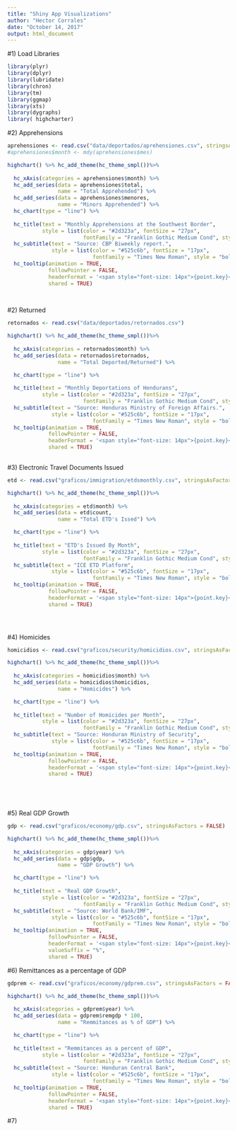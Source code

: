```yaml
---
title: "Shiny App Visualizations"
author: "Hector Corrales"
date: "October 14, 2017"
output: html_document
---
```

#1) Load Libraries
```r
library(plyr)
library(dplyr)
library(lubridate)
library(chron)
library(tm)
library(ggmap)
library(xts)
library(dygraphs)
library( highcharter)
```

#2) Apprehensions

```r

aprehensiones <- read.csv("data/deportados/aprehensiones.csv", stringsAsFactors = FALSE)
#aprehensiones$month <- mdy(aprehensiones$mes)

highchart() %>% hc_add_theme(hc_theme_smpl())%>%
  
  hc_xAxis(categories = aprehensiones$month) %>% 
  hc_add_series(data = aprehensiones$total,
                name = "Total Apprehended") %>%
  hc_add_series(data = aprehensiones$menores,
                name = "Minors Apprehended") %>%
  hc_chart(type = "line") %>% 
  
  hc_title(text = "Monthly Apprehensions at the Southwest Border",
           style = list(color = "#2d323a", fontSize = "27px", 
                        fontFamily = "Franklin Gothic Medium Cond", style = "bold")) %>%
  hc_subtitle(text = "Source: CBP Biweekly report.", 
              style = list(color = "#525c6b", fontSize = "17px", 
                           fontFamily = "Times New Roman", style = "bold")) %>%
  hc_tooltip(animation = TRUE,
             followPointer = FALSE,
             headerFormat = '<span style="font-size: 14px">{point.key}</span><br/>', 
             shared = TRUE)
  
  
```

#2) Returned

```r
retornados <- read.csv("data/deportados/retornados.csv")

highchart() %>% hc_add_theme(hc_theme_smpl())%>%
  
  hc_xAxis(categories = retornados$month) %>% 
  hc_add_series(data = retornados$retornados,
                name = "Total Deported/Returned") %>%

  hc_chart(type = "line") %>% 
  
  hc_title(text = "Monthly Deportations of Hondurans",
           style = list(color = "#2d323a", fontSize = "27px", 
                        fontFamily = "Franklin Gothic Medium Cond", style = "bold")) %>%
  hc_subtitle(text = "Source: Honduras Ministry of Foreign Affairs.", 
              style = list(color = "#525c6b", fontSize = "17px", 
                           fontFamily = "Times New Roman", style = "bold")) %>%
  hc_tooltip(animation = TRUE,
             followPointer = FALSE,
             headerFormat = '<span style="font-size: 14px">{point.key}</span><br/>', 
             shared = TRUE)
  

```

#3) Electronic Travel Documents Issued

```r


etd <- read.csv("graficos/immigration/etdsmonthly.csv", stringsAsFactors = FALSE)

highchart() %>% hc_add_theme(hc_theme_smpl())%>%
  
  hc_xAxis(categories = etd$month) %>% 
  hc_add_series(data = etd$count,
                name = "Total ETD's Issed") %>%

  hc_chart(type = "line") %>% 
  
  hc_title(text = "ETD's Issued By Month",
           style = list(color = "#2d323a", fontSize = "27px", 
                        fontFamily = "Franklin Gothic Medium Cond", style = "bold")) %>%
  hc_subtitle(text = "ICE ETD Platform", 
              style = list(color = "#525c6b", fontSize = "17px", 
                           fontFamily = "Times New Roman", style = "bold")) %>%
  hc_tooltip(animation = TRUE,
             followPointer = FALSE,
             headerFormat = '<span style="font-size: 14px">{point.key}</span><br/>', 
             shared = TRUE)


  
```

#4) Homicides

```r

homicidios <- read.csv("graficos/security/homicidios.csv", stringsAsFactors = FALSE)

highchart() %>% hc_add_theme(hc_theme_smpl())%>%
  
  hc_xAxis(categories = homicidios$month) %>% 
  hc_add_series(data = homicidios$homicidios,
                name = "Homicides") %>%

  hc_chart(type = "line") %>% 
  
  hc_title(text = "Number of Homicides per Month",
           style = list(color = "#2d323a", fontSize = "27px", 
                        fontFamily = "Franklin Gothic Medium Cond", style = "bold")) %>%
  hc_subtitle(text = "Source: Honduran Ministry of Security", 
              style = list(color = "#525c6b", fontSize = "17px", 
                           fontFamily = "Times New Roman", style = "bold")) %>%
  hc_tooltip(animation = TRUE,
             followPointer = FALSE,
             headerFormat = '<span style="font-size: 14px">{point.key}</span><br/>', 
             shared = TRUE)


  
  
```

#5) Real GDP Growth

```r

gdp <- read.csv("graficos/economy/gdp.csv", stringsAsFactors = FALSE)

highchart() %>% hc_add_theme(hc_theme_smpl())%>%
  
  hc_xAxis(categories = gdp$year) %>% 
  hc_add_series(data = gdp$gdp,
                name = "GDP Growth") %>%

  hc_chart(type = "line") %>% 
  
  hc_title(text = "Real GDP Growth",
           style = list(color = "#2d323a", fontSize = "27px", 
                        fontFamily = "Franklin Gothic Medium Cond", style = "bold")) %>%
  hc_subtitle(text = "Source: World Bank/IMF", 
              style = list(color = "#525c6b", fontSize = "17px", 
                           fontFamily = "Times New Roman", style = "bold")) %>%
  hc_tooltip(animation = TRUE,
             followPointer = FALSE,
             headerFormat = '<span style="font-size: 14px">{point.key}</span><br/>', 
             valueSuffix = "%",
             shared = TRUE)
```

#6) Remittances as a percentage of GDP

```r

gdprem <- read.csv("graficos/economy/gdprem.csv", stringsAsFactors = FALSE)

highchart() %>% hc_add_theme(hc_theme_smpl())%>%
  
  hc_xAxis(categories = gdprem$year) %>% 
  hc_add_series(data = gdprem$remgdp * 100,
                name = "Remmitances as % of GDP") %>%

  hc_chart(type = "line") %>% 
  
  hc_title(text = "Remmitances as a percent of GDP",
           style = list(color = "#2d323a", fontSize = "27px", 
                        fontFamily = "Franklin Gothic Medium Cond", style = "bold")) %>%
  hc_subtitle(text = "Source: Honduran Central Bank", 
              style = list(color = "#525c6b", fontSize = "17px", 
                           fontFamily = "Times New Roman", style = "bold")) %>%
  hc_tooltip(animation = TRUE,
             followPointer = FALSE,
             headerFormat = '<span style="font-size: 14px">{point.key}</span><br/>', 
             shared = TRUE)

```

#7) 












